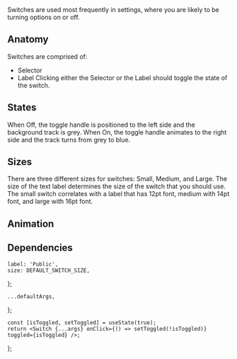 

<Meta component={Switch} title="Components/Switch" />

<Title>Switches</Title>

<Subtitle>
    Switches are used most frequently in settings, where you are likely to be turning options on or
    off.
</Subtitle>

## Anatomy

Switches are comprised of:

-   Selector
-   Label
    Clicking either the Selector or the Label should toggle the state of the switch.

## States

When Off, the toggle handle is positioned to the left side and the background track is grey. When On, the toggle handle animates to the right side and the track turns from grey to blue.

## Sizes

There are three different sizes for switches: Small, Medium, and Large. The size of the text label determines the size of the switch that you should use. The small switch correlates with a label that has 12pt font, medium with 14pt font, and large with 16pt font.

## Animation

## Dependencies

<ArgsTable of={Switch} exclude={[...DEFAULT_ARGUMENT_STABLE_EXCLUSION]} />

    label: 'Public',
    size: DEFAULT_SWITCH_SIZE,
};

    ...defaultArgs,
};

    const [isToggled, setToggled] = useState(true);
    return <Switch {...args} onClick={() => setToggled(!isToggled)} toggled={isToggled} />;
};

<Canvas hidden>
    <Story
        name="Default"
        argTypes={Utils.hideStyledComponentProperties({
            label: {
                control: {
                    type: 'text',
                },
            },
            size: {
                control: {
                    type: 'select',
                    options: SWITCH_SIZES,
                },
            },
            disabled: {
                control: {
                    type: 'radio',
                    options: ['true', 'false'],
                },
            },
            width: { table: { disable: true } },
            height: { table: { disable: true } },
            innerWidth: { table: { disable: true } },
            className: { table: { disable: true } },
            onClick: { action: 'clicked' },
        })}
        args={{
            ...canvasExampleArgs,
        }}
    >
        {(args) => <ToggledSwitch {...args} />}
    </Story>
</Canvas>
